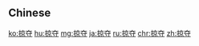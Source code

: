 {{also|掠奪}}
==Chinese==
{{zh-see|掠奪}}

[[ko:掠夺]]
[[hu:掠夺]]
[[mg:掠夺]]
[[ja:掠夺]]
[[ru:掠夺]]
[[chr:掠夺]]
[[zh:掠夺]]